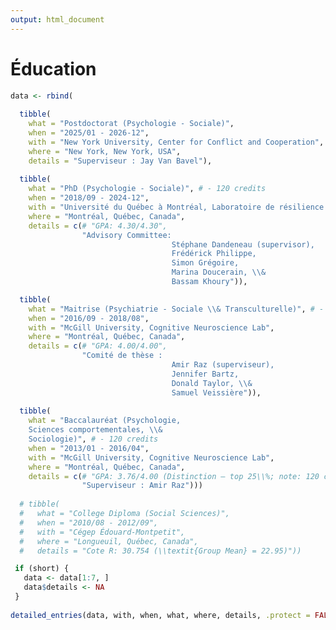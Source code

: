 ```yaml
---
output: html_document
---
```

<!-- # Positions -->

# Éducation

```r
data <- rbind(
  
  tibble(
    what = "Postdoctorat (Psychologie - Sociale)",
    when = "2025/01 - 2026-12",
    with = "New York University, Center for Conflict and Cooperation",
    where = "New York, New York, USA",
    details = "Superviseur : Jay Van Bavel"), 
  
  tibble(
    what = "PhD (Psychologie - Sociale)", # - 120 credits
    when = "2018/09 - 2024-12",
    with = "Université du Québec à Montréal, Laboratoire de résilience sociale",
    where = "Montréal, Québec, Canada",
    details = c(# "GPA: 4.30/4.30",
                "Advisory Committee: 
                                    Stéphane Dandeneau (supervisor), 
                                    Frédérick Philippe,
                                    Simon Grégoire,
                                    Marina Doucerain, \\&
                                    Bassam Khoury")), 

  tibble(
    what = "Maitrise (Psychiatrie - Sociale \\& Transculturelle)", # - 45 credits
    when = "2016/09 - 2018/08",
    with = "McGill University, Cognitive Neuroscience Lab",
    where = "Montréal, Québec, Canada",
    details = c(# "GPA: 4.00/4.00",
                "Comité de thèse : 
                                    Amir Raz (superviseur), 
                                    Jennifer Bartz, 
                                    Donald Taylor, \\&
                                    Samuel Veissière")),
  
  tibble(
    what = "Baccalauréat (Psychologie, 
    Sciences comportementales, \\&
    Sociologie)", # - 120 credits
    when = "2013/01 - 2016/04",
    with = "McGill University, Cognitive Neuroscience Lab",
    where = "Montréal, Québec, Canada",
    details = c(# "GPA: 3.76/4.00 (Distinction – top 25\\%; note: 120 credits is equivalent to 40 classes)",
                "Superviseur : Amir Raz")))
  
  # tibble(
  #   what = "College Diploma (Social Sciences)",
  #   when = "2010/08 - 2012/09",
  #   with = "Cégep Édouard-Montpetit",
  #   where = "Longueuil, Québec, Canada",
  #   details = "Cote R: 30.754 (\\textit{Group Mean} = 22.95)"))

 if (short) {
   data <- data[1:7, ]
   data$details <- NA
 }
 
detailed_entries(data, with, when, what, where, details, .protect = FALSE)
```